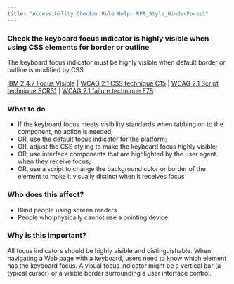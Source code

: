 ```yaml
---
title: "Accessibility Checker Rule Help: RPT_Style_HinderFocus1"
---
```


<div className="toolHelp">
<Row>
<Column colLg={11} colMd={5} colSm={4} className="toolMain">

<div id="locLevel"></div>

### Check the keyboard focus indicator is highly visible when using CSS elements for border or outline
The keyboard focus indicator must be highly visible when default border or outline is modified by CSS

[IBM 2.4.7 Focus Visible](http://www.ibm.com/able/guidelines/ci162/focus_visible.html) | [WCAG 2.1 CSS technique C15](https://www.w3.org/WAI/WCAG21/Techniques/css/C15) | [WCAG 2.1 Script technique SCR31](https://www.w3.org/WAI/WCAG21/Techniques/client-side-script/SCR31) | [WCAG 2.1 failure technique F78](https://www.w3.org/WAI/WCAG21/Techniques/failures/F78)

<div id="locSnippet"></div>

### What to do

 * If the keyboard focus meets visibility standards when tabbing on to the component, no action is needed;
 * OR, use the default focus indicator for the platform;
 * OR, adjust the CSS styling to make the keyboard focus highly visible;
 * OR, use interface components that are highlighted by the user agent when they receive focus;
 * OR, use a script to change the background color or border of the element to make it visually distinct when it receives focus


</Column>
<Column colLg={5} colMd={3} colSm={4} className="toolLeft">

### Who does this affect?

 * Blind people using screen readers
 * People who physically cannot use a pointing device

### Why is this important?

All focus indicators should be highly visible and distinguishable. When navigating a Web page with a keyboard, users need to know which element has the keyboard focus. A visual focus indicator might be a vertical bar (a typical cursor) or a visible border surrounding a user interface control.

</Column>
</Row>
</div>



